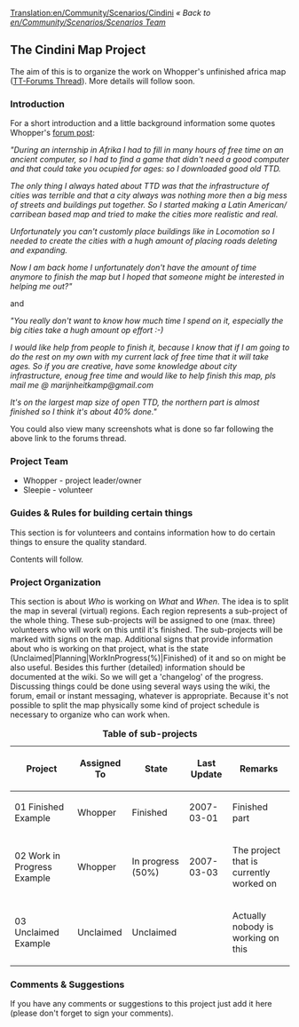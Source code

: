 [[Translation:en/Community/Scenarios/Cindini]]
''« Back to [[en/Community/Scenarios/Scenarios Team]]''

== The Cindini Map Project ==

The aim of this is to organize the work on Whopper's unfinished africa map ([http://www.tt-forums.net/viewtopic.php?t=30769&postdays=0&postorder=asc&start=0 TT-Forums Thread]). More details will follow soon.

=== Introduction ===

For a short introduction and a little background information some quotes Whopper's [http://www.tt-forums.net/viewtopic.php?t=30769 forum post]:

''"During an internship in Afrika I had to fill in many hours of free time on an ancient computer, so I had to find a game that didn't need a good computer and that could take you ocupied for ages: so I downloaded good old TTD.''

''The only thing I always hated about TTD was that the infrastructure of cities was terrible and that a city always was nothing more then a big mess of streets and buildings put together. So I started making a Latin American/ carribean based map and tried to make the cities more realistic and real.''

''Unfortunately you can't customly place buildings like in Locomotion so I needed to create the cities with a hugh amount of placing roads deleting and expanding.''

''Now I am back home I unfortunately don't have the amount of time anymore to finish the map but I hoped that someone might be interested in helping me out?"''


and


''"You really don't want to know how much time I spend on it, especially the big cities take a hugh amount op effort :-)''

''I would like help from people to finish it, because I know that if I am going to do the rest on my own with my current lack of free time that it will take ages. So if you are creative, have some knowledge about city infrastructure, enoug free time and would like to help finish this map, pls mail me @ marijnheitkamp@gmail.com''

''It's on the largest map size of open TTD, the northern part is almost finished so I think it's about 40% done."''


You could also view many screenshots what is done so far following the above link to the forums thread.

=== Project Team ===

* Whopper - project leader/owner
* Sleepie - volunteer

=== Guides & Rules for building certain things ===

This section is for volunteers and contains information how to do certain things to ensure the quality standard.

Contents will follow.

=== Project Organization ===

This section is about ''Who'' is working on ''What'' and ''When''. The idea is to split the map in several (virtual) regions. Each region represents a sub-project of the whole thing. These sub-projects will be assigned to one (max. three) volunteers who will work on this until it's finished. The sub-projects will be marked with signs on the map. Additional signs that provide information about who is working on that project, what is the state (Unclaimed|Planning|WorkInProgress(%)|Finished) of it and so on might be also useful. Besides this further (detailed) information should be documented at the wiki. So we will get a 'changelog' of the progress. Discussing things could be done using several ways using the wiki, the forum, email or instant messaging, whatever is appropriate.
Because it's not possible to split the map physically some kind of project schedule is necessary to organize who can work when.


{| border="1"
|+ '''Table of sub-projects'''
|-
! Project !! Assigned To !! State !! Last Update !! Remarks
|-
| 01 Finished Example || Whopper
!class="checked" | Finished || 2007-03-01 || Finished part
|-
| 02 Work in Progress Example || Whopper
!class="wip" | In progress (50%) || 2007-03-03 || The project that is currently worked on
|-
| 03 Unclaimed Example || Unclaimed
!class="unclaimed" | Unclaimed || || Actually nobody is working on this
|}

=== Comments & Suggestions ===

If you have any comments or suggestions to this project just add it here (please don't forget to sign your comments).